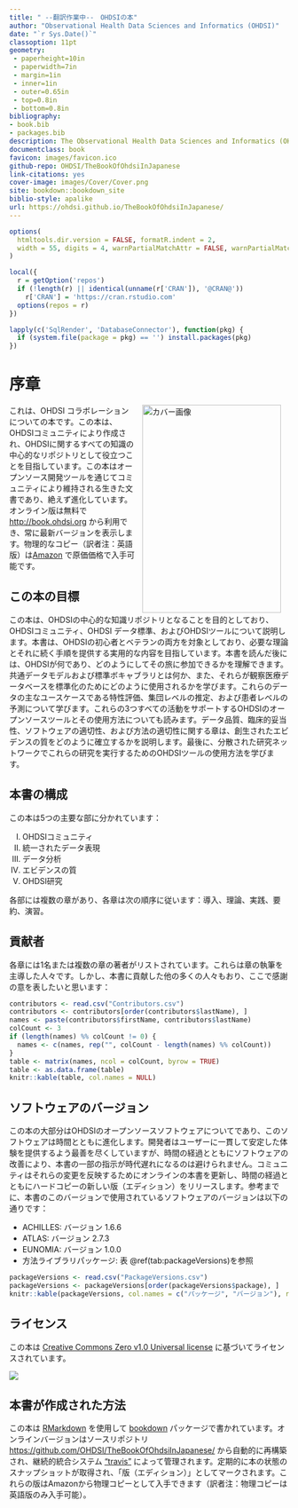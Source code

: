 ```yaml
---
title: " --翻訳作業中--　OHDSIの本"
author: "Observational Health Data Sciences and Informatics (OHDSI)"
date: "`r Sys.Date()`"
classoption: 11pt
geometry:
 - paperheight=10in
 - paperwidth=7in
 - margin=1in
 - inner=1in
 - outer=0.65in
 - top=0.8in
 - bottom=0.8in
bibliography:
- book.bib
- packages.bib
description: The Observational Health Data Sciences and Informatics (OHDSI) についての本。OHDSIのコミュニティ、オープンスタンダードとオープンソースソフトウェアについて詳述しています。
documentclass: book
favicon: images/favicon.ico
github-repo: OHDSI/TheBookOfOhdsiInJapanese
link-citations: yes
cover-image: images/Cover/Cover.png
site: bookdown::bookdown_site
biblio-style: apalike
url: https://ohdsi.github.io/TheBookOfOhdsiInJapanese/
---
```


```r
options(
  htmltools.dir.version = FALSE, formatR.indent = 2,
  width = 55, digits = 4, warnPartialMatchAttr = FALSE, warnPartialMatchDollar = FALSE
)

local({
  r = getOption('repos')
  if (!length(r) || identical(unname(r['CRAN']), '@CRAN@'))
    r['CRAN'] = 'https://cran.rstudio.com'
  options(repos = r)
})

lapply(c('SqlRender', 'DatabaseConnector'), function(pkg) {
  if (system.file(package = pkg) == '') install.packages(pkg)
})
```

# 序章 {.unnumbered}

<img src="images/Cover/Cover.png" alt="カバー画像" width="250" height="375" align="right" style="margin: 0 1em 0 1em"/> これは、OHDSI コラボレーションについての本です。この本は、OHDSIコミュニティにより作成され、OHDSIに関するすべての知識の中心的なリポジトリとして役立つことを目指しています。この本はオープンソース開発ツールを通じてコミュニティにより維持される生きた文書であり、絶えず進化しています。オンライン版は無料で <http://book.ohdsi.org> から利用でき、常に最新バージョンを表示します。物理的なコピー（訳者注：英語版）は[Amazon](https://www.amazon.com/OHDSI-Observational-Health-Sciences-Informatics/dp/1088855199) で原価価格で入手可能です。

## この本の目標 {.unnumbered}

この本は、OHDSIの中心的な知識リポジトリとなることを目的としており、OHDSIコミュニティ、OHDSI データ標準、およびOHDSIツールについて説明します。本書は、OHDSIの初心者とベテランの両方を対象としており、必要な理論とそれに続く手順を提供する実用的な内容を目指しています。本書を読んだ後には、OHDSIが何であり、どのようにしてその旅に参加できるかを理解できます。共通データモデルおよび標準ボキャブラリとは何か、また、それらが観察医療データベースを標準化のためにどのように使用されるかを学びます。これらのデータの主なユースケースである特性評価、集団レベルの推定、および患者レベルの予測について学びます。これらの3つすべての活動をサポートするOHDSIのオープンソースツールとその使用方法についても読みます。データ品質、臨床的妥当性、ソフトウェアの適切性、および方法の適切性に関する章は、創生されたエビデンスの質をどのように確立するかを説明します。最後に、分散された研究ネットワークでこれらの研究を実行するためのOHDSIツールの使用方法を学びます。

## 本書の構成 {.unnumbered}

この本は5つの主要な部に分かれています：

I.  OHDSIコミュニティ
II. 統一されたデータ表現
III. データ分析
IV. エビデンスの質
V.  OHDSI研究

各部には複数の章があり、各章は次の順序に従います：導入、理論、実践、要約、演習。

## 貢献者 {.unnumbered}

各章には1名または複数の章の著者がリストされています。これらは章の執筆を主導した人々です。しかし、本書に貢献した他の多くの人々もおり、ここで感謝の意を表したいと思います：

```r
contributors <- read.csv("Contributors.csv")
contributors <- contributors[order(contributors$lastName), ]
names <- paste(contributors$firstName, contributors$lastName)
colCount <- 3
if (length(names) %% colCount != 0) {
  names <- c(names, rep("", colCount - length(names) %% colCount))
}
table <- matrix(names, ncol = colCount, byrow = TRUE)
table <- as.data.frame(table)
knitr::kable(table, col.names = NULL)
```

## ソフトウェアのバージョン {.unnumbered}

この本の大部分はOHDSIのオープンソースソフトウェアについてであり、このソフトウェアは時間とともに進化します。開発者はユーザーに一貫して安定した体験を提供するよう最善を尽くしていますが、時間の経過とともにソフトウェアの改善により、本書の一部の指示が時代遅れになるのは避けられません。コミュニティはそれらの変更を反映するためにオンラインの本書を更新し、時間の経過とともにハードコピーの新しい版（エディション）をリリースします。参考までに、本書のこのバージョンで使用されているソフトウェアのバージョンは以下の通りです：

-   ACHILLES: バージョン 1.6.6
-   ATLAS: バージョン 2.7.3
-   EUNOMIA: バージョン 1.0.0
-   方法ライブラリパッケージ: 表 \@ref(tab:packageVersions)を参照

```r
packageVersions <- read.csv("PackageVersions.csv")
packageVersions <- packageVersions[order(packageVersions$package), ]
knitr::kable(packageVersions, col.names = c("パッケージ", "バージョン"), row.names = FALSE, booktabs = TRUE, caption = '本書で使用されているMethods Libraryのパッケージのバージョン')
```

## ライセンス {.unnumbered}

この本は [Creative Commons Zero v1.0 Universal license](http://creativecommons.org/publicdomain/zero/1.0/) に基づいてライセンスされています。

![](images/Preface/cc0.png)

## 本書が作成された方法 {.unnumbered}

この本は [RMarkdown](https://rmarkdown.rstudio.com) を使用して [bookdown](https://bookdown.org) パッケージで書かれています。オンラインバージョンはソースリポジトリ <https://github.com/OHDSI/TheBookOfOhdsiInJapanese/> から自動的に再構築され、継続的統合システム ["travis"](http://travis-ci.org/) によって管理されます。定期的に本の状態のスナップショットが取得され、「版（エディション）」としてマークされます。これらの版はAmazonから物理コピーとして入手できます（訳者注：物理コピーは英語版のみ入手可能）。
